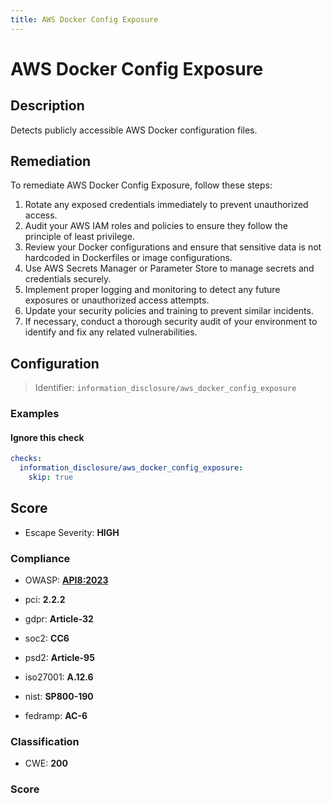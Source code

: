 ```yaml
---
title: AWS Docker Config Exposure
---
```


# AWS Docker Config Exposure

## Description

Detects publicly accessible AWS Docker configuration files.

## Remediation

To remediate AWS Docker Config Exposure, follow these steps:

1. Rotate any exposed credentials immediately to prevent unauthorized access.
2. Audit your AWS IAM roles and policies to ensure they follow the principle of least privilege.
3. Review your Docker configurations and ensure that sensitive data is not hardcoded in Dockerfiles or image configurations.
4. Use AWS Secrets Manager or Parameter Store to manage secrets and credentials securely.
5. Implement proper logging and monitoring to detect any future exposures or unauthorized access attempts.
6. Update your security policies and training to prevent similar incidents.
7. If necessary, conduct a thorough security audit of your environment to identify and fix any related vulnerabilities.



## Configuration

> Identifier: `information_disclosure/aws_docker_config_exposure`



### Examples



#### Ignore this check

```yaml
checks:
  information_disclosure/aws_docker_config_exposure:
    skip: true
```




## Score

- Escape Severity: **<span className="high-severity">HIGH</span>**

### Compliance

- OWASP: **[API8:2023](https://github.com/OWASP/API-Security/blob/master/editions/2023/en/0xa8-security-misconfiguration.md)**

- pci: **2.2.2**
- gdpr: **Article-32**
- soc2: **CC6**
- psd2: **Article-95**
- iso27001: **A.12.6**
- nist: **SP800-190**
- fedramp: **AC-6**

### Classification

- CWE: **200**




### Score




